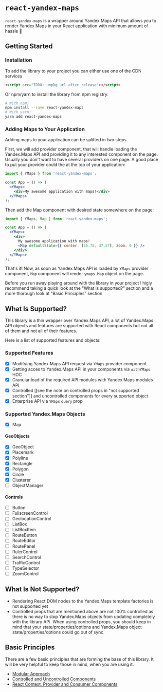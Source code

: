 

# `react-yandex-maps`

`react-yandex-maps` is a wrapper around Yandex.Maps API that allows you to
render Yandex Maps in your React application with minimum amount of hassle 🎉

## Getting Started

### Installation

To add the library to your project you can either use one of the CDN services

```html
<script src="TODO: unpkg url after release"></script>
```

Or npm/yarn to install the library from npm registry:

```bash
# With npm:
npm install --save react-yandex-maps
# With yarn:
yarn add react-yandex-maps
```

### Adding Maps to Your Application

Adding maps to your application can be splitted in two steps.

First, we will add provider component, that will handle loading the Yandex.Maps
API and providing it to any interested component on the page. Usually you don't
want to have several providers on one page. A good place to put your provider
could the at the top of your application:

```jsx
import { YMaps } from 'react-yandex-maps';

const App = () => (
  <YMaps>
    <div>My awesome application with maps!</div>
  </YMaps>
);
```

Then add the Map component with desired state somewhere on the page:

```jsx
import { YMaps, Map } from 'react-yandex-maps';

const App = () => (
  <YMaps>
    <div>
      My awesome application with maps!
      <Map defaultState={{ center: [55.75, 37.57], zoom: 9 }} />
    </div>
  </YMaps>
);
```

That's it! Now, as soon as Yandex.Maps API is loaded by `YMaps` provider
component, `Map` component will render `ymaps.Map` object on the page.

Before you run away playing around with the library in your project I higly
recommend taking a quick look at the "What is supported?" section and a more
thorough look at "Basic Principles" section

## What Is Supported?

This library is a thin wrapper over Yandex.Maps API, a lot of Yandex.Maps API
objects and features are supported with React components but not all of them and
not all of their features.

Here is a list of supported features and objects:

### Supported Features

- [x] Modifying Yandex.Maps API request via `YMaps` provider component
- [x] Getting acces to Yandex.Maps API in your components via `withYMaps` HOC
- [x] Granular load of the required API modules with Yandex.Maps modules API
- [x] Controlled [[see the note on controlled props in "not supported section"]]
      and uncontrolled components for every supported object
- [x] Enterprise API via `YMaps` `query` prop

### Supported Yandex.Maps Objects

- [x] Map

#### GeoObjects

- [x] GeoObject
- [x] Placemark
- [x] Polyline
- [x] Rectangle
- [x] Polygon
- [x] Circle
- [x] Clusterer
- [ ] ObjectManager

#### Controls

- [ ] Button
- [ ] FullscreenControl
- [ ] GeolocationControl
- [ ] ListBox
- [ ] ListBoxItem
- [ ] RouteButton
- [ ] RouteEditor
- [ ] RoutePanel
- [ ] RulerControl
- [ ] SearchControl
- [ ] TrafficControl
- [ ] TypeSelector
- [ ] ZoomControl

## What Is Not Supported?

- Rendering React DOM nodes to the Yandex.Maps template factories is not
  supported yet
- Controlled props that are mentioned above are not 100% controlled as there is
  no way to stop Yandex.Maps objects from updating completely with the library
  API. When using controlled props, you should keep in mind that your
  state/properties/options and Yandex.Maps object state/properties/options could
  go out of sync.

## Basic Principles

There are a few basic principles that are forming the base of this library. It
will be very helpful to keep those in mind, when you are using it.

- [Modular Approach][4.1]
- [Controlled and Uncontrolled Components][4.2]
- [React Context. Provider and Consumer Components][4.3]

[4.1]: /basic-principles/modular-approach
[4.2]: /basic-principles/controlled-uncontrolled-components
[4.3]: /basic-principles/react-context-provider-consumer
